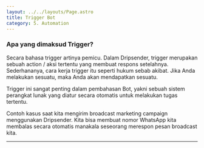 ```yaml
---
layout: ../../layouts/Page.astro
title: Trigger Bot
category: 5. Automation
---
```


### Apa yang dimaksud Trigger?

Secara bahasa trigger artinya pemicu. Dalam Dripsender, trigger merupakan sebuah action / aksi tertentu yang membuat respons setelahnya. Sederhananya, cara kerja trigger itu seperti hukum sebab akibat. Jika Anda melakukan sesuatu, maka Anda akan mendapatkan sesuatu.

Trigger ini sangat penting dalam pembahasan Bot, yakni sebuah sistem perangkat lunak yang diatur secara otomatis untuk melakukan tugas tertentu.

Contoh kasus saat kita mengirim broadcast marketing campaign menggunakan Dripsender. Kita bisa membuat nomor WhatsApp kita membalas secara otomatis manakala seseorang merespon pesan broadcast kita.

---